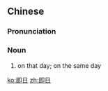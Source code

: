 ==Chinese==
{{zh-forms}}

===Pronunciation===
{{zh-pron
|m=jírì
|c=zik1 jat6
|mn=chek-ji̍t/chek-li̍t
|cat=n
}}

===Noun===
{{zh-noun}}

# {{lb|zh|literary}} on that day; on the same day

[[ko:即日]]
[[zh:即日]]